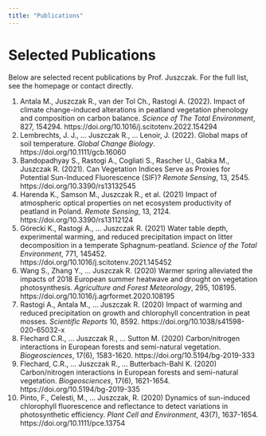 ```yaml
---
title: "Publications"
---
```


# Selected Publications

Below are selected recent publications by Prof. Juszczak. For the full list, see the homepage or contact directly.

1. Antala M., Juszczak R., van der Tol Ch., Rastogi A. (2022). Impact of climate change-induced alterations in peatland vegetation phenology and composition on carbon balance. *Science of The Total Environment*, 827, 154294. https://doi.org/10.1016/j.scitotenv.2022.154294
2. Lembrechts, J. J., ... Juszczak R., ... Lenoir, J. (2022). Global maps of soil temperature. *Global Change Biology*. https://doi.org/10.1111/gcb.16060
3. Bandopadhyay S., Rastogi A., Cogliati S., Rascher U., Gabka M., Juszczak R. (2021). Can Vegetation Indices Serve as Proxies for Potential Sun-Induced Fluorescence (SIF)? *Remote Sensing*, 13, 2545. https://doi.org/10.3390/rs13132545
4. Harenda K., Samson M., Juszczak R., et al. (2021) Impact of atmospheric optical properties on net ecosystem productivity of peatland in Poland. *Remote Sensing*, 13, 2124. https://doi.org/10.3390/rs13112124
5. Górecki K., Rastogi A., ... Juszczak R. (2021) Water table depth, experimental warming, and reduced precipitation impact on litter decomposition in a temperate Sphagnum-peatland. *Science of the Total Environment*, 771, 145452. https://doi.org/10.1016/j.scitotenv.2021.145452
6. Wang S., Zhang Y., ... Juszczak R. (2020) Warmer spring alleviated the impacts of 2018 European summer heatwave and drought on vegetation photosynthesis. *Agriculture and Forest Meteorology*, 295, 108195. https://doi.org/10.1016/j.agrformet.2020.108195
7. Rastogi A., Antala M., ... Juszczak R. (2020) Impact of warming and reduced precipitation on growth and chlorophyll concentration in peat mosses. *Scientific Reports* 10, 8592. https://doi.org/10.1038/s41598-020-65032-x
8. Flechard C.R., ... Juszczak R., ... Sutton M. (2020) Carbon/nitrogen interactions in European forests and semi-natural vegetation. *Biogeosciences*, 17(6), 1583-1620. https://doi.org/10.5194/bg-2019-333
9. Flechard, C.R., ... Juszczak R., ... Butterbach-Bahl K. (2020) Carbon/nitrogen interactions in European forests and semi-natural vegetation. *Biogeosciences*, 17(6), 1621-1654. https://doi.org/10.5194/bg-2019-335
10. Pinto, F., Celesti, M., ... Juszczak, R. (2020) Dynamics of sun-induced chlorophyll fluorescence and reflectance to detect variations in photosynthetic efficiency. *Plant Cell and Environment*, 43(7), 1637-1654. https://doi.org/10.1111/pce.13754
